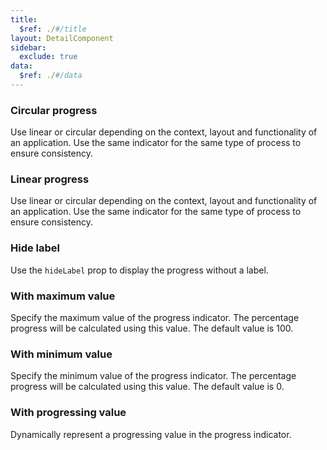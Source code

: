 ```yaml
---
title:
  $ref: ./#/title
layout: DetailComponent
sidebar:
  exclude: true
data:
  $ref: ./#/data
---
```


<LivePreviewControls>

<LivePreview componentName="progress" exampleName="Circular" displayName="Circular progress">

### Circular progress

Use linear or circular depending on the context, layout and functionality of an application. Use the same indicator for the same type of process to ensure consistency.

</LivePreview>

<LivePreview componentName="progress" exampleName="Linear" displayName="Linear progress">

### Linear progress

Use linear or circular depending on the context, layout and functionality of an application. Use the same indicator for the same type of process to ensure consistency.

</LivePreview>
  
<LivePreview componentName="progress" exampleName="HiddenLabel" displayName="Hide label">

### Hide label

Use the `hideLabel` prop to display the progress without a label.

</LivePreview>
  
<LivePreview componentName="progress" exampleName="WithMaxVal" displayName="With maximum value">

### With maximum value

Specify the maximum value of the progress indicator. The percentage progress will be calculated using this value. The default value is 100.

</LivePreview>  
  
<LivePreview componentName="progress" exampleName="WithMinVal" displayName="With minimum value">

### With minimum value

Specify the minimum value of the progress indicator. The percentage progress will be calculated using this value. The default value is 0.

</LivePreview>

<LivePreview componentName="progress" exampleName="WithProgVal" displayName="With progressing value">

### With progressing value

Dynamically represent a progressing value in the progress indicator.

</LivePreview>

</LivePreviewControls>
